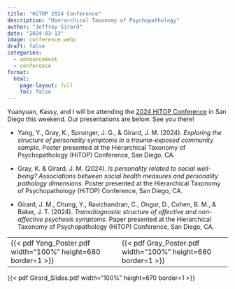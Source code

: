 ```yaml
---
title: "HiTOP 2024 Conference"
description: "Hierarchical Taxonomy of Psychopathology"
author: "Jeffrey Girard"
date: "2024-03-13"
image: conference.webp
draft: false
categories:
  - announcement
  - conference
format:
  html:
    page-layout: full
    toc: false
---
```


Yuanyuan, Kassy, and I will be attending the [2024 HiTOP Conference](https://www.personality.org/events/2024-hitop-conference) in San Diego this weekend. Our presentations are below. See you there!

- Yang, Y., Gray, K., Sprunger, J. G., & Girard, J. M. (2024). *Exploring the structure of personality symptoms in a trauma-exposed community sample.* Poster presented at the Hierarchical Taxonomy of Psychopathology (HiTOP) Conference, San Diego, CA.

- Gray, K. & Girard, J. M. (2024). *Is personality related to social well-being? Associations between social health measures and personality pathology dimensions.* Poster presented at the Hierarchical Taxonomy of Psychopathology (HiTOP) Conference, San Diego, CA.

- Girard, J. M., Chung, Y., Ravichandran, C., Ongur, D., Cohen, B. M., & Baker, J. T. (2024). *Transdiagnostic structure of affective and non-affective psychosis symptoms.* Paper presented at the Hierarchical Taxonomy of Psychopathology (HiTOP) Conference, San Diego, CA.

<table style="width: 100%;">
<tr>
<td>
{{< pdf Yang_Poster.pdf width="100%" height=680 border=1 >}}
</td>
<td>
{{< pdf Gray_Poster.pdf width="100%" height=680 border=1 >}}
</td>
</tr>
</table>

{{< pdf Girard_Slides.pdf width="100%" height=670 border=1 >}}
